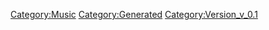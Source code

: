 {{Music
 |Name=NEO STREAM
 |ID=59
 |Cov=57
 |Cd=14
 |Nam=57
 |Div=57
 |Ma=2
 |SerieId=1
 |SerieLogoId=1
 |WavId=57
 |VariationId=0
 |Dsc=57
 |Strt=10
 |ValkyrieBattle=1
 |ValkyrieIntro=1
 |ValkyrieIntroSky=1
 |DivaSolo=1
 |DivaMulti=1
 |Exp=2
 |OfficialName=NEO STREAM
 |VocalName=ワルキューレ　美雲ΔJUNNA　フレイアΔ鈴木みのり<br />カナメΔ安野希世乃　レイナΔ東山奈央　マキナΔ西田望見
 |Description=作品：マクロスΔ<br /><br />歌手：ワルキューレ<br />　　　美雲ΔJUNNA　フレイアΔ鈴木みのり<br />　　　カナメΔ安野希世乃　レイナΔ東山奈央<br />　　　マキナΔ西田望見<br /><br />作詞：西田恵美<br />作曲：渡辺未来
 |StoryTitle=「マクロス・エリシオン、緊急ドッキング！」
 |StoryDesc=避難民を乗せたアイランド船の動力にトラブルが発生。<br />不安に怯える人々のため、ワルキューレが立ち上がる。<br /><br />外壁を損傷し船内の空気が減少する中、アーネストは<br />やむ負えずマクロス・エリシオンの緊急ドッキングを<br />敢行、果たしてアイランド船の修復は間に合うのか？
 |BuyURL=https://recochoku.jp/song/S1003321335/single?ds=1004688106
 |BannerId=4
 |AnmStoreURL=https://anime.dmkt-sp.jp/animestore/ci_pc?workId=20867
}}
[[Category:Music]]
[[Category:Generated]]
[[Category:Version_v_0.1]]
